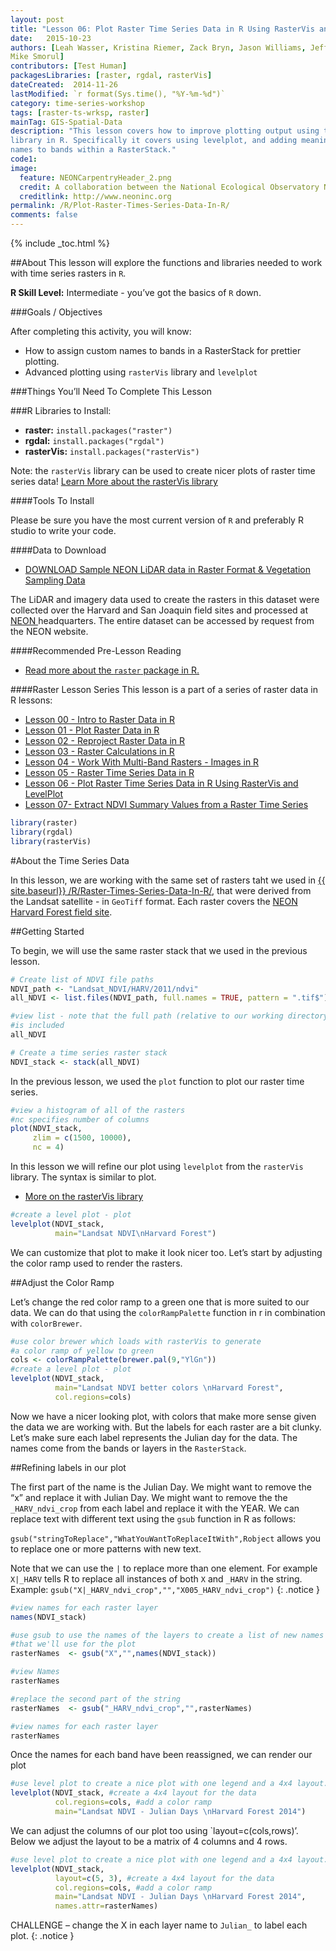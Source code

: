 ```yaml
---
layout: post
title: "Lesson 06: Plot Raster Time Series Data in R Using RasterVis and LevelPlot"
date:   2015-10-23
authors: [Leah Wasser, Kristina Riemer, Zack Bryn, Jason Williams, Jeff Hollister, 
Mike Smorul]
contributors: [Test Human]
packagesLibraries: [raster, rgdal, rasterVis]
dateCreated:  2014-11-26
lastModified: `r format(Sys.time(), "%Y-%m-%d")`
category: time-series-workshop
tags: [raster-ts-wrksp, raster]
mainTag: GIS-Spatial-Data
description: "This lesson covers how to improve plotting output using the rasterVis
library in R. Specifically it covers using levelplot, and adding meaningful custom 
names to bands within a RasterStack."
code1: 
image:
  feature: NEONCarpentryHeader_2.png
  credit: A collaboration between the National Ecological Observatory Network (NEON) and Data Carpentry
  creditlink: http://www.neoninc.org
permalink: /R/Plot-Raster-Times-Series-Data-In-R/
comments: false
---
```


{% include _toc.html %}

##About
This lesson will explore the functions and libraries needed to work with time series
rasters in `R`. 

**R Skill Level:** Intermediate - you've got the basics of `R` down.

<div id="objectives" markdown="1">

###Goals / Objectives

After completing this activity, you will know:

* How to assign custom names to bands in a RasterStack for prettier plotting.
* Advanced plotting using `rasterVis` library and `levelplot`

###Things You'll Need To Complete This Lesson

###R Libraries to Install:

* **raster:** `install.packages("raster")`
* **rgdal:** `install.packages("rgdal")`
* **rasterVis:** `install.packages("rasterVis")`

Note: the `rasterVis` library can be used to create nicer plots of raster time
series data! <a href="https://cran.r-project.org/web/packages/rasterVis/rasterVis.pdf"
target="_blank">Learn More about the rasterVis library</a>

####Tools To Install

Please be sure you have the most current version of `R` and preferably
R studio to write your code.


####Data to Download

* <a href="http://figshare.com/articles/NEON_AOP_Hyperspectral_Teaching_Dataset_SJER_and_Harvard_forest/1580086" class="btn btn-success"> DOWNLOAD Sample NEON LiDAR data in Raster Format & Vegetation Sampling Data</a>


The LiDAR and imagery data used to create the rasters in this dataset were 
collected over the Harvard and San Joaquin field sites 
and processed at <a href="http://www.neoninc.org" target="_blank" >NEON </a> 
headquarters. The entire dataset can be accessed by request from the NEON website.  

####Recommended Pre-Lesson Reading


* <a href="http://cran.r-project.org/web/packages/raster/raster.pdf" target="_blank">
Read more about the `raster` package in R.</a>

####Raster Lesson Series 
This lesson is a part of a series of raster data in R lessons:

* [Lesson 00 - Intro to Raster Data in R]({{ site.baseurl}}/R/Introduction-to-Raster-Data-In-R/)
* [Lesson 01 - Plot Raster Data in R]({{ site.baseurl}}/R/Plot-Rasters-In-R/)
* [Lesson 02 - Reproject Raster Data in R]({{ site.baseurl}}/R/Reproject-Raster-In-R/)
* [Lesson 03 - Raster Calculations in R]({{ site.baseurl}}/R/Raster-Calculations-In-R/)
* [Lesson 04 - Work With Multi-Band Rasters - Images in R]({{ site.baseurl}}/R/Multi-Band-Rasters-In-R/)
* [Lesson 05 - Raster Time Series Data in R]({{ site.baseurl}}/R/Raster-Times-Series-Data-In-R/)
* [Lesson 06 - Plot Raster Time Series Data in R Using RasterVis and LevelPlot]({{ site.baseurl}}/R/Plot-Raster-Times-Series-Data-In-R/)
* [Lesson 07- Extract NDVI Summary Values from a Raster Time Series]({{ site.baseurl}}/R/Extract-NDVI-From-Rasters-In-R/)
</div>

```r

library(raster)
library(rgdal)
library(rasterVis)

```

#About the Time Series Data

In this lesson, we are working with the same set of rasters taht we used in 
[{{ site.baseurl}} /R/Raster-Times-Series-Data-In-R/ ](Lesson 05 - Time Series Rasters in R), 
that were derived from the Landsat satellite - in `GeoTiff` format. Each
raster covers the <a href="http://www.neoninc.org/science-design/field-sites/harvard-forest" target="_blank">NEON Harvard Forest field site</a>.


##Getting Started 

To begin, we will use the same raster stack that we used in the previous lesson.


```r

# Create list of NDVI file paths
NDVI_path <- "Landsat_NDVI/HARV/2011/ndvi"
all_NDVI <- list.files(NDVI_path, full.names = TRUE, pattern = ".tif$")

#view list - note that the full path (relative to our working directory)
#is included
all_NDVI

# Create a time series raster stack
NDVI_stack <- stack(all_NDVI)

```

In the previous lesson, we used the `plot` function
to plot our raster time series.

```r

#view a histogram of all of the rasters
#nc specifies number of columns
plot(NDVI_stack, 
     zlim = c(1500, 10000), 
     nc = 4)

``` 

In this lesson we will refine our plot using `levelplot` from the `rasterVis`
library. The syntax is similar to plot.

* <a href="http://oscarperpinan.github.io/rastervis/" target="_blank">More on the rasterVis library</a>

```r

#create a level plot - plot
levelplot(NDVI_stack,
          main="Landsat NDVI\nHarvard Forest")

```

We can customize that plot to make it look nicer too. Let's start by adjusting 
the color ramp used to render the rasters.

##Adjust the Color Ramp

Let's change the red color ramp to a green one that is more suited to our data.
We can do that using the `colorRampPalette` function in r in combination with 
`colorBrewer`. 

``` r

#use color brewer which loads with rasterVis to generate
#a color ramp of yellow to green
cols <- colorRampPalette(brewer.pal(9,"YlGn"))
#create a level plot - plot
levelplot(NDVI_stack,
          main="Landsat NDVI better colors \nHarvard Forest",
          col.regions=cols)


```

Now we have a nicer looking plot, with colors that make more sense given the 
data we are working with. But the labels for each raster are a bit clunky. 
Let's make sure each label represents the Julian day for the data. The names
come from the bands or layers in the `RasterStack`.

##Refining labels in our plot 

The first part of the name is the Julian Day. We might want to remove the "x" and 
replace it with Julian Day. We might want to remove the  the `_HARV_ndvi_crop` 
from each label and replace it with the YEAR. We can replace text with different 
text using the `gsub` function in R as follows: 

`gsub("stringToReplace","WhatYouWantToReplaceItWith",Robject` allows you to 
replace one or more patterns with new text. 

Note that we can use the `|` to replace more than one element. For example
`X|_HARV` tells R to replace all instances of both `X` and `_HARV` in the string.
Example: 
`gsub("X|_HARV_ndvi_crop","","X005_HARV_ndvi_crop")`
{: .notice }


```r

#view names for each raster layer
names(NDVI_stack)

#use gsub to use the names of the layers to create a list of new names
#that we'll use for the plot 
rasterNames  <- gsub("X","",names(NDVI_stack))

#view Names
rasterNames

#replace the second part of the string
rasterNames  <- gsub("_HARV_ndvi_crop","",rasterNames)

#view names for each raster layer
rasterNames
```

Once the names for each band have been reassigned, we can render our plot

```r

#use level plot to create a nice plot with one legend and a 4x4 layout.
levelplot(NDVI_stack, #create a 4x4 layout for the data
          col.regions=cols, #add a color ramp
          main="Landsat NDVI - Julian Days \nHarvard Forest 2014")

```

We can adjust the columns of our plot too using `layout=c(cols,rows)'. Below
we adjust the layout to be a matrix of 4 columns and 4 rows.

```r
#use level plot to create a nice plot with one legend and a 4x4 layout.
levelplot(NDVI_stack,
          layout=c(5, 3), #create a 4x4 layout for the data
          col.regions=cols, #add a color ramp
          main="Landsat NDVI - Julian Days \nHarvard Forest 2014",
          names.attr=rasterNames)
```

CHALLENGE -- change the X in each layer name to `Julian_` to label each plot.
{: .notice }




